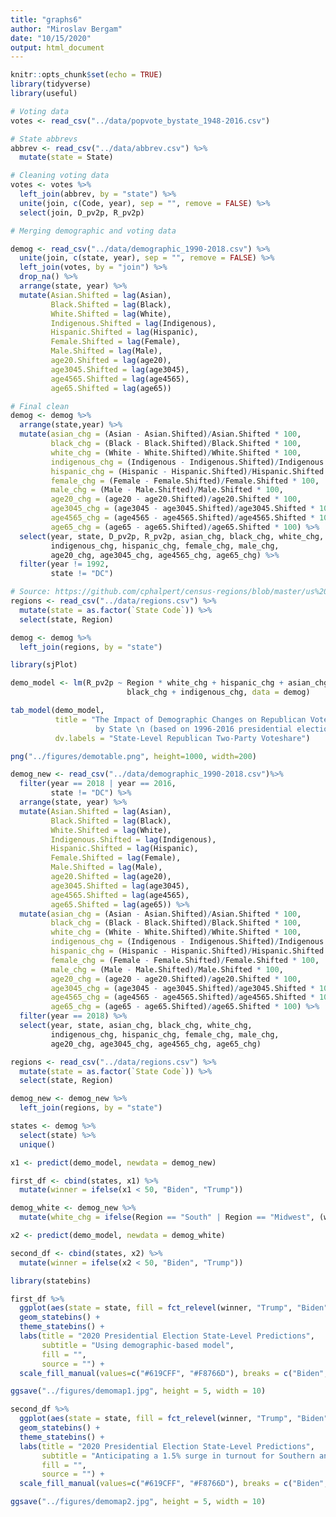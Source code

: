 ```yaml
---
title: "graphs6"
author: "Miroslav Bergam"
date: "10/15/2020"
output: html_document
---
```


```r
knitr::opts_chunk$set(echo = TRUE)
library(tidyverse)
library(useful)
```

```r

# Voting data
votes <- read_csv("../data/popvote_bystate_1948-2016.csv")

# State abbrevs
abbrev <- read_csv("../data/abbrev.csv") %>%
  mutate(state = State)

# Cleaning voting data
votes <- votes %>%
  left_join(abbrev, by = "state") %>%
  unite(join, c(Code, year), sep = "", remove = FALSE) %>%
  select(join, D_pv2p, R_pv2p)

# Merging demographic and voting data

demog <- read_csv("../data/demographic_1990-2018.csv") %>%
  unite(join, c(state, year), sep = "", remove = FALSE) %>%
  left_join(votes, by = "join") %>%
  drop_na() %>%
  arrange(state, year) %>%
  mutate(Asian.Shifted = lag(Asian),
         Black.Shifted = lag(Black),
         White.Shifted = lag(White),
         Indigenous.Shifted = lag(Indigenous),
         Hispanic.Shifted = lag(Hispanic),
         Female.Shifted = lag(Female),
         Male.Shifted = lag(Male),
         age20.Shifted = lag(age20),
         age3045.Shifted = lag(age3045),
         age4565.Shifted = lag(age4565),
         age65.Shifted = lag(age65)) 

# Final clean
demog <- demog %>%
  arrange(state,year) %>%
  mutate(asian_chg = (Asian - Asian.Shifted)/Asian.Shifted * 100,
         black_chg = (Black - Black.Shifted)/Black.Shifted * 100,
         white_chg = (White - White.Shifted)/White.Shifted * 100,
         indigenous_chg = (Indigenous - Indigenous.Shifted)/Indigenous.Shifted * 100,
         hispanic_chg = (Hispanic - Hispanic.Shifted)/Hispanic.Shifted * 100,
         female_chg = (Female - Female.Shifted)/Female.Shifted * 100,
         male_chg = (Male - Male.Shifted)/Male.Shifted * 100,
         age20_chg = (age20 - age20.Shifted)/age20.Shifted * 100,
         age3045_chg = (age3045 - age3045.Shifted)/age3045.Shifted * 100,
         age4565_chg = (age4565 - age4565.Shifted)/age4565.Shifted * 100,
         age65_chg = (age65 - age65.Shifted)/age65.Shifted * 100) %>%
  select(year, state, D_pv2p, R_pv2p, asian_chg, black_chg, white_chg,
         indigenous_chg, hispanic_chg, female_chg, male_chg,
         age20_chg, age3045_chg, age4565_chg, age65_chg) %>%
  filter(year != 1992,
         state != "DC")

# Source: https://github.com/cphalpert/census-regions/blob/master/us%20census%20bureau%20regions%20and%20divisions.csv
regions <- read_csv("../data/regions.csv") %>%
  mutate(state = as.factor(`State Code`)) %>%
  select(state, Region)

demog <- demog %>%
  left_join(regions, by = "state")

```

```r

library(sjPlot)

demo_model <- lm(R_pv2p ~ Region * white_chg + hispanic_chg + asian_chg + 
                          black_chg + indigenous_chg, data = demog)

tab_model(demo_model,
          title = "The Impact of Demographic Changes on Republican Voteshare
                   by State \n (based on 1996-2016 presidential election data)",
          dv.labels = "State-Level Republican Two-Party Voteshare")

png("../figures/demotable.png", height=1000, width=200)

```

```r

demog_new <- read_csv("../data/demographic_1990-2018.csv")%>%
  filter(year == 2018 | year == 2016,
         state != "DC") %>%
  arrange(state, year) %>%
  mutate(Asian.Shifted = lag(Asian),
         Black.Shifted = lag(Black),
         White.Shifted = lag(White),
         Indigenous.Shifted = lag(Indigenous),
         Hispanic.Shifted = lag(Hispanic),
         Female.Shifted = lag(Female),
         Male.Shifted = lag(Male),
         age20.Shifted = lag(age20),
         age3045.Shifted = lag(age3045),
         age4565.Shifted = lag(age4565),
         age65.Shifted = lag(age65)) %>%
  mutate(asian_chg = (Asian - Asian.Shifted)/Asian.Shifted * 100,
         black_chg = (Black - Black.Shifted)/Black.Shifted * 100,
         white_chg = (White - White.Shifted)/White.Shifted * 100,
         indigenous_chg = (Indigenous - Indigenous.Shifted)/Indigenous.Shifted * 100,
         hispanic_chg = (Hispanic - Hispanic.Shifted)/Hispanic.Shifted * 100,
         female_chg = (Female - Female.Shifted)/Female.Shifted * 100,
         male_chg = (Male - Male.Shifted)/Male.Shifted * 100,
         age20_chg = (age20 - age20.Shifted)/age20.Shifted * 100,
         age3045_chg = (age3045 - age3045.Shifted)/age3045.Shifted * 100,
         age4565_chg = (age4565 - age4565.Shifted)/age4565.Shifted * 100,
         age65_chg = (age65 - age65.Shifted)/age65.Shifted * 100) %>%
  filter(year == 2018) %>%
  select(year, state, asian_chg, black_chg, white_chg,
         indigenous_chg, hispanic_chg, female_chg, male_chg,
         age20_chg, age3045_chg, age4565_chg, age65_chg)

regions <- read_csv("../data/regions.csv") %>%
  mutate(state = as.factor(`State Code`)) %>%
  select(state, Region)

demog_new <- demog_new %>%
  left_join(regions, by = "state")

states <- demog %>%
  select(state) %>%
  unique()

x1 <- predict(demo_model, newdata = demog_new)

first_df <- cbind(states, x1) %>%
  mutate(winner = ifelse(x1 < 50, "Biden", "Trump"))

demog_white <- demog_new %>%
  mutate(white_chg = ifelse(Region == "South" | Region == "Midwest", (white_chg + 1.5), white_chg))

x2 <- predict(demo_model, newdata = demog_white)

second_df <- cbind(states, x2) %>%
  mutate(winner = ifelse(x2 < 50, "Biden", "Trump"))

```

```r

library(statebins)

first_df %>% 
  ggplot(aes(state = state, fill = fct_relevel(winner, "Trump", "Biden"))) +
  geom_statebins() +
  theme_statebins() +
  labs(title = "2020 Presidential Election State-Level Predictions",
       subtitle = "Using demographic-based model",
       fill = "",
       source = "") +
  scale_fill_manual(values=c("#619CFF", "#F8766D"), breaks = c("Biden", "Trump"))

ggsave("../figures/demomap1.jpg", height = 5, width = 10)

second_df %>% 
  ggplot(aes(state = state, fill = fct_relevel(winner, "Trump", "Biden"))) +
  geom_statebins() +
  theme_statebins() +
  labs(title = "2020 Presidential Election State-Level Predictions",
       subtitle = "Anticipating a 1.5% surge in turnout for Southern and Midwestern Whites",
       fill = "",
       source = "") +
  scale_fill_manual(values=c("#619CFF", "#F8766D"), breaks = c("Biden", "Trump"))

ggsave("../figures/demomap2.jpg", height = 5, width = 10)

```



